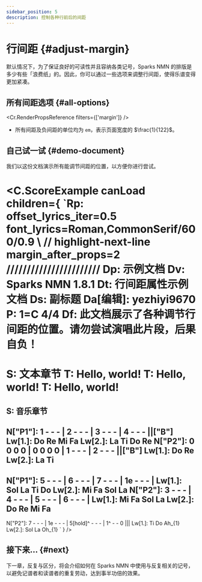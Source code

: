 ```yaml
---
sidebar_position: 5
description: 控制各种行前后的间距
---
```


# 行间距 {#adjust-margin}

默认情况下，为了保证良好的可读性并且容纳各类记号，Sparks NMN 的排版是多少有些「浪费纸」的。因此，你可以通过一些选项来调整行间距，使得乐谱变得更加紧凑。

## 所有间距选项 {#all-options}

<Cr.RenderPropsReference filters={['margin']} />

- 所有间距及负间距的单位均为 `em`，表示页面宽度的 $\frac{1}{122}$。

## 自己试一试 {#demo-document}

我们以这份文档演示所有能调节间距的位置，以方便你进行尝试。

<C.ScoreExample canLoad children={
`Rp: offset_lyrics_iter=0.5 font_lyrics=Roman,CommonSerif/600/0.9 \\
// highlight-next-line
    margin_after_props=2
///////////////////////
Dp: 示例文档
Dv: Sparks NMN 1.8.1
Dt: 行间距属性示例文档
Ds: 副标题
Da[编辑]: yezhiyi9670
P: 1=C 4/4
Df: 此文档展示了各种调节行间距的位置。请勿尝试演唱此片段，后果自负！
====
S: 文本章节
T: Hello, world!
T: Hello, world!
T: Hello, world!
====
S: 音乐章节
---
N["P1"]: 1 - - - | 2 - - - | 3 - - - | 4 - - - ||["B"]
Lw[1.]: Do Re Mi Fa
Lw[2.]: La Ti Do Re
N["P2"]: 0 0 0 0 | 0 0 0 0 | 1 - - - | 2 - - - ||["B"]
Lw[1.]: Do Re
Lw[2.]: La Ti
---
N["P1"]: 5 - - - | 6 - - - | 7 - - - | 1e - - - |
Lw[1.]: Sol La Ti Do
Lw[2.]: Mi Fa Sol La
N["P2"]: 3 - - - | 4 - - - | 5 - - - | 6 - - - |
Lw[1.]: Mi Fa Sol La
Lw[2.]: Do Re Mi Fa
---
N["P2"]: 7 - - - | 1e - - - | 5[hold]^ - - - | 1^ - - 0 |||
Lw[1.]: Ti Do Ah_{1}
Lw[2.]: Sol La Oh_{1}
`
} />

## 接下来... {#next}

<!--接下来我们抽象地介绍一下 Sparks NMN 是如何调整音符和歌词的位置以防止它们重叠的。当然，这部分是可以跳过的。-->

下一章，反复与区分，将会介绍如何在 Sparks NMN 中使用与反复相关的记号，以避免记谱者和读谱者的重复劳动，达到事半功倍的效果。
